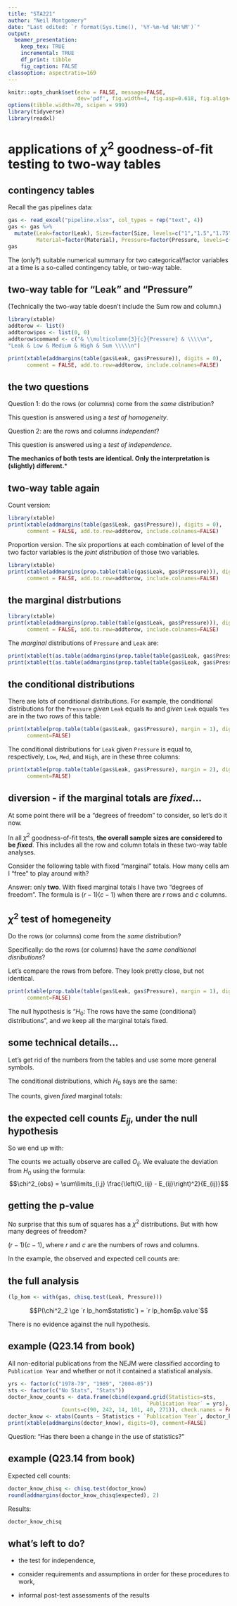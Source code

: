 ```yaml
---
title: "STA221"
author: "Neil Montgomery"
date: "Last edited: `r format(Sys.time(), '%Y-%m-%d %H:%M')`"
output: 
  beamer_presentation:
    keep_tex: TRUE
    incremental: TRUE
    df_print: tibble
    fig_caption: FALSE
classoption: aspectratio=169
---
```


```r
knitr::opts_chunk$set(echo = FALSE, message=FALSE,
                      dev='pdf', fig.width=4, fig.asp=0.618, fig.align='center')
options(tibble.width=70, scipen = 999)
library(tidyverse)
library(readxl)
```

# applications of $\chi^2$ goodness-of-fit testing to two-way tables

## contingency tables

Recall the gas pipelines data:

```r
gas <- read_excel("pipeline.xlsx", col_types = rep("text", 4))
gas <- gas %>% 
  mutate(Leak=factor(Leak), Size=factor(Size, levels=c("1","1.5","1.75"), ordered=TRUE),
         Material=factor(Material), Pressure=factor(Pressure, levels=c("Low", "Med", "High"), ordered=TRUE))
gas
```

The (only?) suitable numerical summary for two categorical/factor variables at a time is a so-called contingency table, or two-way table.

## two-way table for "Leak" and "Pressure"

(Technically the two-way table doesn't include the Sum row and column.)

```r
library(xtable)
addtorow <- list()
addtorow$pos <- list(0, 0)
addtorow$command <- c("& \\multicolumn{3}{c}{Pressure} & \\\\\n",
"Leak & Low & Medium & High & Sum \\\\\n")

print(xtable(addmargins(table(gas$Leak, gas$Pressure)), digits = 0),
      comment = FALSE, add.to.row=addtorow, include.colnames=FALSE)
```

## the two questions

Question 1: do the rows (or columns) come from the *same* distribution?

\pause This question is answered using a *test of homogeneity*.

\pause Question 2: are the rows and columns *independent*?

\pause This question is answered using a *test of independence*.

\pause ***The mechanics of both tests are identical. Only the interpretation is (slightly) different.***

## two-way table again

Count version:

```r
library(xtable)
print(xtable(addmargins(table(gas$Leak, gas$Pressure)), digits = 0),
      comment = FALSE, add.to.row=addtorow, include.colnames=FALSE)
```

Proportion version. The six proportions at each combination of level of the two factor variables is the *joint distribution* of those two variables.

```r
library(xtable)
print(xtable(addmargins(prop.table(table(gas$Leak, gas$Pressure))), digits = 3),
      comment = FALSE, add.to.row=addtorow, include.colnames=FALSE)
```

## the marginal distrbutions

```r
library(xtable)
print(xtable(addmargins(prop.table(table(gas$Leak, gas$Pressure))), digits = 3),
      comment = FALSE, add.to.row=addtorow, include.colnames=FALSE)
```

The *marginal* distributions of `Pressure` and `Leak` are:
```r
print(xtable(t(as.table(addmargins(prop.table(table(gas$Leak, gas$Pressure)), 1)[3,])), digits= 3), comment=FALSE, include.rownames = FALSE)
print(xtable(t(as.table(addmargins(prop.table(table(gas$Leak, gas$Pressure)), 2)[,4])), digits= 3), comment=FALSE, include.rownames = FALSE)

```

## the conditional distributions

There are lots of conditional distributions. For example, the conditional distributions for the `Pressure` *given* `Leak` equals `No` and *given* `Leak` equals `Yes` are in the two rows of this table:

```r
print(xtable(prop.table(table(gas$Leak, gas$Pressure), margin = 1), digits=3),
      comment=FALSE)
```

The conditional distributions for `Leak` given `Pressure` is equal to, respectively, `Low`, `Med`, and `High`, are in these three columns:

```r
print(xtable(prop.table(table(gas$Leak, gas$Pressure), margin = 2), digits=3),
      comment=FALSE)
```

## diversion - if the marginal totals are *fixed*...

At some point there will be a "degrees of freedom" to consider, so let's do it now.

In all $\chi^2$ goodness-of-fit tests, **the overall sample sizes are considered to be *fixed***. This includes all the row and column totals in these two-way table analyses.

Consider the following table with fixed "marginal" totals. How many cells am I "free" to play around with?

\begin{table}[ht]
\centering
\begin{tabular}{r|r|r|r|r}
  \hline
  & \multicolumn{3}{c}{Factor A} & \\
 Factor B & 1 & 2 & 3 & Sum \\
 \hline
1 &  &  &  & 10 \\ \hline
2 &  &  &  & 20 \\ \hline
Sum & 5 & 10 & 15 & 30 \\ 
   \hline
\end{tabular}
\end{table}

\pause Answer: only **two**. With fixed marginal totals I have two "degrees of freedom". The formula is $(r-1)(c-1)$ when there are $r$ rows and $c$ columns.

## $\chi^2$ test of homegeneity

Do the rows (or columns) come from the *same* distribution? 

Specifically: do the rows (or columns) have the *same conditional disributions*?

\pause Let's compare the rows from before. They look pretty close, but not identical. 

```r
print(xtable(prop.table(table(gas$Leak, gas$Pressure), margin = 1), digits=3),
      comment=FALSE)
```

\pause The null hypothesis is "$H_0$: The rows have the same (conditional) distributions", and we keep all the marginal totals fixed.

## some technical details...

Let's get rid of the numbers from the tables and use some more general symbols.

The conditional distributions, which $H_0$ says are the same: 
\begin{table}[ht]
\centering
\begin{tabular}{rrrr}
  \hline
 & 1 & 2 & 3 \\ 
  \hline
1 & $p_{11}$ & $p_{12}$ & $p_{13}$ \\ 
2 & $p_{21}$ &$p_{22}$ & $p_{23}$  \\ 
   \hline
\end{tabular}
\end{table}

The counts, given *fixed* marginal totals:

\begin{table}[ht]
\centering
\begin{tabular}{rrrrr}
  \hline
 & 1 & 2 & 3 & Sum\\ 
  \hline
1 & $n_{11}$ & $n_{12}$ & $n_{13}$ & $n_{1.}$ \\ 
2 & $n_{21}$ &$n_{22}$ & $n_{23}$  & $n_{2.}$\\ 
Sum & $n_{.1}$ & $n_{.2}$ & $n_{.3}$ & $n_{..}$\\
   \hline
\end{tabular}
\end{table}

## the expected cell counts $E_{ij}$, under the null hypothesis

So we end up with:
\begin{align*}
E_{11} &= \frac{n_{1.}\cdot n_{.1}}{n_{..}}\\
\\
\onslide<2->{E_{ij} &= \frac{n_{i.}\cdot n_{.j}}{n_{..}}\\}
\end{align*}

\pause The counts we actually observe are called $O_{ij}$. We evaluate the deviation from $H_0$ using the formula:
$$\chi^2_{obs} = \sum\limits_{i,j} \frac{\left(O_{ij} - E_{ij}\right)^2}{E_{ij}}$$

## getting the p-value

No surprise that this sum of squares has a $\chi^2$ distributions. But with how many degrees of freedom?

\pause $(r-1)(c-1),$ where $r$ and $c$ are the numbers of rows and columns.

\pause In the example, the observed and expected cell counts are:

\begin{columns}
    \begin{column}{0.5\textwidth}
      \centering
```r
print(xtable(addmargins(with(gas, chisq.test(Leak, Pressure))$observed), digits=0), comment=FALSE)
```
    \end{column}
    \begin{column}{0.5\textwidth}
      \centering
```r
print(xtable(addmargins(with(gas, chisq.test(Leak, Pressure))$expected), digits=2), comment=FALSE)
```
    \end{column}
\end{columns}

## the full analysis

```r
(lp_hom <- with(gas, chisq.test(Leak, Pressure)))
```

$$P(\chi^2_2 \ge `r lp_hom$statistic`) = `r lp_hom$p.value`$$

There is no evidence against the null hypothesis. 

## example (Q23.14 from book)

All non-editorial publications from the NEJM were classified according to `Publication Year` and whether or not it contained a statistical analysis. 

```r
yrs <- factor(c("1978-79", "1989", "2004-05"))
sts <- factor(c("No Stats", "Stats"))
doctor_know_counts <- data.frame(cbind(expand.grid(Statistics=sts, 
                                            `Publication Year` = yrs), 
                 Counts=c(90, 242, 14, 101, 40, 271)), check.names = FALSE)
doctor_know <- xtabs(Counts ~ Statistics + `Publication Year`, doctor_know_counts)
print(xtable(addmargins(doctor_know), digits=0), comment=FALSE)
```

Question: "Has there been a change in the use of statistics?"

## example (Q23.14 from book)

Expected cell counts:

```r
doctor_know_chisq <- chisq.test(doctor_know)
round(addmargins(doctor_know_chisq$expected), 2)
```

\pause Results:

```r
doctor_know_chisq
```

## what's left to do?

* the test for independence,

* consider requirements and assumptions in order for these procedures to work,

* informal post-test assessments of the results

